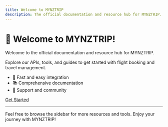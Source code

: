 ```yaml
---
title: Welcome to MYNZTRIP
description: The official documentation and resource hub for MYNZTRIP.
---
```


# 👋 Welcome to MYNZTRIP!

Welcome to the official documentation and resource hub for MYNZTRIP.

Explore our APIs, tools, and guides to get started with flight booking and travel management.

- 🚀 Fast and easy integration
- 📚 Comprehensive documentation
- 💬 Support and community

[Get Started](https://documentation.mynztrip.com/getstarted)

---

Feel free to browse the sidebar for more resources and tools. Enjoy your journey with MYNZTRIP!

